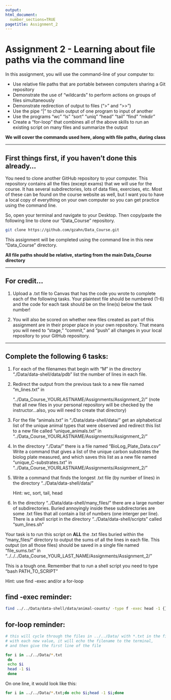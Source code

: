 ```yaml
---
output: 
html_document:
  number_sections=TRUE
pagetitle: Assignment_2
---
```


# **Assignment 2 - Learning about file paths via the command line**

In this assignment, you will use the command-line of your computer to:

+ Use relative file paths that are portable between computers sharing a Git repository
+ Demonstrate the use of "wildcards" to perform actions on groups of files simultaneously
+ Demonstrate redirection of output to files (">" and ">>")
+ Use the pipe "|" to chain output of one program to input of another
+ Use the programs "wc" "ls" "sort" "uniq" "head" "tail" "find" "mkdir" 
+ Create a "for-loop" that combines all of the above skills to run an existing script on many files and summarize the output

**We will cover the commands used here, along with file paths, during class**

___

## First things first, if you haven't done this already...

You need to clone another GitHub repository to your computer. This repository contains all the files (except exams) that we will use for the course. It has several subdirectories, lots of data files, exercises, etc. Most of these can be found on the course website as well, but I want you to have a local copy of everything on your own computer so you can get practice using the command line. 

So, open your terminal and navigate to your Desktop. Then copy/paste the following line to clone our "Data_Course" repository.

```bash
git clone https://github.com/gzahn/Data_Course.git
```

This assignment will be completed using the command line in this new "Data_Course" directory.

**All file paths should be relative, starting from the main Data_Course directory**

___

## **For credit...**

1.  Upload a .txt file to Canvas that has the code you wrote to complete each of the following tasks. Your plaintext file should be numbered (1-6) and the code for each task should be on the line(s) below the task number!

2.  You will also be scored on whether new files created as part of this assignment are in their proper place in your
own repository. That means you will need to "stage," "commit," and "push" all changes in your local repository to your GitHub repository.

____________


## Complete the following 6 tasks:

1.  For each of the filenames that begin with "M" in the directory "./Data/data-shell/data/pdb" list the number of lines in each file.


2.  Redirect the output from the previous task to a new file named "m_lines.txt" in

    "../Data_Course_YOURLASTNAME/Assignments/Assignment_2/"
(note that all new files in your personal repository will be checked by the instructor...also, you will need to create that directory)


3.  For the file "animals.txt" in "./Data/data-shell/data/" get an alphabetical list of the unique animal types that were observed and redirect this list to a new file called "unique_animals.txt" in "../Data_Course_YOURLASTNAME/Assignments/Assignment_2/"


4.  In the directory "./Data/" there is a file named "BioLog_Plate_Data.csv"
Write a command that gives a list of the unique carbon substrates the biolog plate measured, and which saves this list as a new file named "unique_C-substrates.txt" in "../Data_Course_YOURLASTNAME/Assignments/Assignment_2/" 


5.  Write a command that finds the longest .txt file (by number of lines) in the directory "../Data/data-shell/data/"
	
	Hint: wc, sort, tail, head


6. In the directory "../Data/data-shell/many_files/" there are a large number of subdirectories. Buried annoyingly inside these subdirectories are some .txt files that all contain a list of numbers (one interger per line). 
There is a shell script in the directory "../Data/data-shell/scripts" called "sum_lines.sh"


  Your task is to run this script on **ALL** the .txt files buried within the "many_files/" directory to output the
  sums of all the lines in each file. This output (on all those files) should be saved in a single file named 
  "file_sums.txt" in "../../../Data_Course_YOUR_LAST_NAME/Assignments/Assignment_2/"
	
This is a tough one. Remember that to run a shell script you need to type "bash PATH_TO_SCRIPT"

Hint: use find -exec and/or a for-loop

## find -exec reminder:
```bash
find ../../Data/data-shell/data/animal-counts/ -type f -exec head -1 {} \;
```


## for-loop reminder:
```bash
# this will cycle through the files in ../../Data/ with *.txt in the filename
# with each new value, it will echo the filename to the terminal, 
# and then give the first line of the file

for i in ../../Data/*.txt
 do
 echo $i
 head -1 $i
 done
```

On one line, it would look like this:
```bash
for i in ../../Data/*.txt;do echo $i;head -1 $i;done
```

